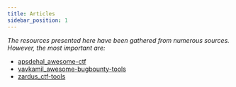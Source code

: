 ```yaml
---
title: Articles
sidebar_position: 1
---
```


*The resources presented here have been gathered from numerous sources. However, the most important are:*

 - [apsdehal_awesome-ctf](https://github.com/apsdehal/awesome-ctf)
 - [vavkamil_awesome-bugbounty-tools](https://github.com/vavkamil/awesome-bugbounty-tools)
 - [zardus_ctf-tools](https://github.com/zardus/ctf-tools)
